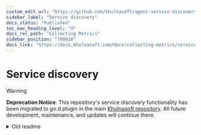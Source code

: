 ```yaml
---
custom_edit_url: "https://github.com/khulnasoft/agent-service-discovery/edit/master/README.md"
sidebar_label: "Service discovery"
docs_status: "Published"
toc_max_heading_level: "4"
docs_rel_path: "Collecting Metrics"
sidebar_position: "700020"
docs_link: "https://docs.khulnasoft.com/docs/collecting-metrics/service-discovery"
---
```



# Service discovery

> [!WARNING]
>
> **Deprecation Notice**: This repository's service discovery functionality has been migrated to go.d.plugin in the main [Khulnasoft repository](https://github.com/khulnasoft/khulnasoft). All future development, maintenance, and updates will continue there.

<details>
<summary>Old readme</summary>

Service discovery extracts all the potentially useful information from different sources, converts it to the
configurations and exports them to the different destinations.

## Pipeline

The service discovery pipeline has four jobs:

|           Job           | Description                                                                                                                                                                     |
|:-----------------------:|---------------------------------------------------------------------------------------------------------------------------------------------------------------------------------|
| [discovery](#Discovery) | Dynamically discovers monitoring targets by collecting events from kubernetes API server. It collects POD and SERVICE events.                                                   |
|       [tag](#Tag)       | Dynamically add tags to discovered monitoring targets. Based on the POD and SERVICE fields and using patterns on them, one or more tags are attached to the monitoring targets. |
|     [build](#Build)     | Dynamically creates data collection configurations for the monitored targets, using templates.                                                                                  |
|    [export](#Export)    | Dynamically exports data collection configurations to allow khulnasoft data collection plugins to use them. Data collection jobs in khulnasoft are created and destroyed as needed.   |

Routing in a job and between jobs based on `tags` and `selector`.

Pipeline configuration:

```yaml
name: <name>
discovery: <discovery_config>
tag: <tag_config>
build: <build_config>
export: <export_config>
```

## Tags and selectors

Tag, build and export jobs have `selector`, the pipeline routes a target/config to the job only if its tags matches job
selectors.

Both tags and selector are just lists of words.

A word must match the regex `^[a-zA-Z][a-zA-Z0-9=_.]*$`.

Tags special cases:

- `-word`: the word will be removed on tags merging.

Selectors special cases:

- `!word`: shouldn’t contain the word.
- `word|word|word`: should contain any word.

## Discovery

Discovery job dynamically discovers targets using one of the supported service-discovery mechanisms.

Supported mechanisms:

- [kubernetes](#Kubernetes)

Discovery configuration:

```yaml
k8s:
  - <kubernetes_discovery_config>
```

### Kubernetes

Kubernetes discoverer retrieves targets from [Kubernetes'](https://kubernetes.io/)
[REST API](https://kubernetes.io/docs/reference/). It always stays synchronized with the cluster state.

Configuration options:

```yaml
# Mandatory. Tags to add to all discovered targets.
tags: <tags>

# Mandatory. The Kubernetes role of entities that should be discovered.
role: <role>

# Optional. Discover only targets that exist on the same node as service-discovery.
# This option works only for 'pod' role and it requires MY_NODE_NAME env variable to be set.
local_mode: <boolean>

# Optional. If omitted, all namespaces are used.
namespaces:
  - <namespace>
```

One of the following role types can be configured to discover targets:

- `pod`
- `service`

#### Pod Role

The pod role discovers all pods and exposes their containers as targets. For each declared port of a container, it
generates single target. If there is no declared port it generates one target with empty `Port`, `PortName`
and `PortProtocol` fields.

Available pod target fields:

| Name             | Type              | Value                                                     |
|:-----------------|:------------------|:----------------------------------------------------------|
| `TUID`           | string            | `Namespace_Name_ContName_PortProtocol_Port`               |
| `Address`        | string            | `PodIP:Port`                                              |
| `Namespace`      | string            | _pod.metadata.namespace_                                  |
| `Name`           | string            | _pod.metadata.name_                                       |
| `Annotations`    | map[string]string | _pod.metadata.annotations_                                |
| `Labels`         | map[string]string | _pod.metadata.labels_                                     |
| `NodeName`       | string            | _pod.spec.nodeName_                                       |
| `PodIP`          | string            | _pod.status.podIP_                                        |
| `ControllerName` | string            | _pod.OwnerReferences.Controller.Name_                     |
| `ControllerKind` | string            | _pod.OwnerReferences.Controller.Kind_                     |
| `ContName`       | string            | _pod.spec.containers.name_                                |
| `Image`          | string            | _pod.spec.containers.image_                               |
| `Env`            | map[string]string | _pod.spec.containers.env_ + _pod.spec.containers.envFrom_ |
| `Port`           | string            | _pod.spec.containers.ports.containerPort_                 |
| `PortName`       | string            | _pod.spec.containers.ports.name_                          |
| `PortProtocol`   | string            | _pod.spec.containers.ports.protocol_                      |

#### Service Role

The service role discovers a target for each service port for each service.

Available service target fields:

| Name           | Type              | Value                                     |
|:---------------|:------------------|:------------------------------------------|
| `TUID`         | string            | `Namespace_Name_PortProtocol_Port`        |
| `Address`      | string            | `Name.Namespace.svc:Port`                 |
| `Namespace`    | string            | _svc.metadata.namespace_                  |
| `Name`         | string            | _svc.metadata.name_                       |
| `Annotations`  | map[string]string | _svc.metadata.annotations_                |
| `Labels`       | map[string]string | _svc.metadata.labels_                     |
| `Port`         | string            | _pod.spec.containers.ports.containerPort_ |
| `PortName`     | string            | _pod.spec.containers.ports.name_          |
| `PortProtocol` | string            | _pod.spec.containers.ports.protocol_      |
| `ClusterIP`    | string            | _svc.spec.clusterIP_                      |
| `ExternalName` | string            | _svc.spec.externalName_                   |
| `Type`         | string            | _svc.spec.ports.type_                     |

## Tag

Tag job tags targets discovered by [discovery job](#Discovery). Its purpose is service identification.

Configuration is a list of tag rules:

```yaml
- <tag_rule_config>
```

Tag rule configuration options:

```yaml
# Mandatory. Routes targets to this tag rule with tags matching this selector.
selector: <selector>

# Mandatory. Tags to merge with the target tags if at least on of the match rules matches.
tags: <tags>

# Mandatory. Match rules, at least one should be defined. 
match:
  # Optional. Routes targets to this match rule with tags matching this selector.
  - selector: <selector>

    # Mandatory. Tags to merge with the target tags if this rule expression evaluates to true.
    tags: <tags>

    # Mandatory. Match expression.
    expr: <expression>
```

**Match expression evaluation result should be true or false**.

Expression syntax is [go-template](https://golang.org/pkg/text/template/).

### Available functions

- go-template [built-in functions](https://golang.org/pkg/text/template/#hdr-Functions).
- [sprig functions](http://masterminds.github.io/sprig/).
- custom functions.

Custom functions:

- `glob` reports whether arg1 matches the shell file name pattern.
- `re` reports whether arg1 contains any match of the regular expression pattern.

All these functions accepts two or more arguments, returning in effect:

> func(arg1, arg2) || func(arg1, arg3) || func(arg1, arg4) ...

## Build

Build job creates configurations from targets.

Configuration is a list of build rules:

```yaml
- <build_rule_config>
```

Build rule configuration options:

```yaml
# Mandatory. Routes targets to this rule with tags matching this selector.
selector: <selector>

# Mandatory. Tags to add to all built by this rule configurations.
tags: <tags>

# Mandatory. Apply rules, at least one should be defined. 
apply:
  # Mandatory. Routes targets to this apply rule with tags matching this selector.
  - selector: <selector>

    # Optional. Tags to add to configurations built by this apply rule.
    tags: <tags>

    # Mandatory. Configuration template.
    template: <template>
```

Template syntax is [go-template](https://golang.org/pkg/text/template/).

### Available functions

- go-template [built-in functions](https://golang.org/pkg/text/template/#hdr-Functions).
- [sprig functions](http://masterminds.github.io/sprig/).
- custom functions.

Custom functions:

- `glob` reports whether arg1 matches the shell file name pattern.
- `re` reports whether arg1 contains any match of the regular expression pattern.

All these functions accepts two or more arguments, returning in effect:

> func(arg1, arg2) || func(arg1, arg3) || func(arg1, arg4) ...

## Export

Export job exports configurations built by [build job](#Build).

Supported exporters:

- `file`

Export configuration:

```yaml
file:
  - <file_exporter_config>
```

### File

File exporter writes configurations to a specific file.

```yaml
# Mandatory. Routes configurations to this exporter with tags matching this selector.
selector: <selector>

# Mandatory. Absolute path to a file.
filename: <filename>
```

## Troubleshooting

Service-discovery has debug mode and special `stdout` exporter which is enabled only when it's running from the
terminal.

CLI:

```cmd
Usage:
  sd [OPTION]...

Application Options:
      --config-file= Configuration file path
      --config-map=  Configuration ConfigMap (name:key)
  -d, --debug        Debug mode

Help Options:
  -h, --help         Show this help message
```

</details>
